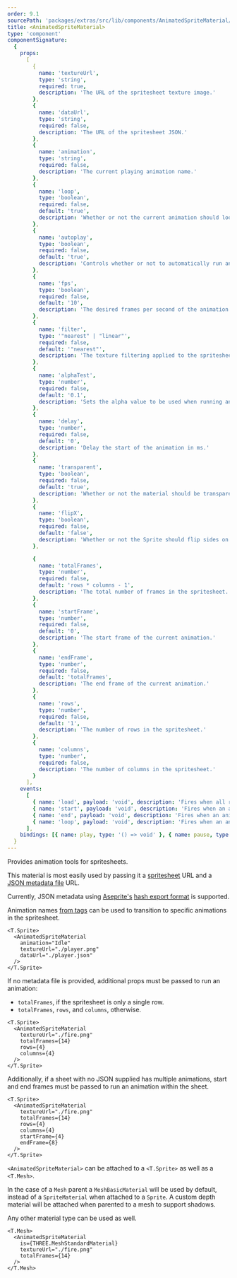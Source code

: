 ```yaml
---
order: 9.1
sourcePath: 'packages/extras/src/lib/components/AnimatedSpriteMaterial/AnimatedSpriteMaterial.svelte'
title: <AnimatedSpriteMaterial>
type: 'component'
componentSignature:
  {
    props:
      [
        {
          name: 'textureUrl',
          type: 'string',
          required: true,
          description: 'The URL of the spritesheet texture image.'
        },
        {
          name: 'dataUrl',
          type: 'string',
          required: false,
          description: 'The URL of the spritesheet JSON.'
        },
        {
          name: 'animation',
          type: 'string',
          required: false,
          description: 'The current playing animation name.'
        },
        {
          name: 'loop',
          type: 'boolean',
          required: false,
          default: 'true',
          description: 'Whether or not the current animation should loop.'
        },
        {
          name: 'autoplay',
          type: 'boolean',
          required: false,
          default: 'true',
          description: 'Controls whether or not to automatically run an animation on load.'
        },
        {
          name: 'fps',
          type: 'boolean',
          required: false,
          default: '10',
          description: 'The desired frames per second of the animation.'
        },
        {
          name: 'filter',
          type: '"nearest" | "linear"',
          required: false,
          default: '"nearest"',
          description: 'The texture filtering applied to the spritesheet.'
        },
        {
          name: 'alphaTest',
          type: 'number',
          required: false,
          default: '0.1',
          description: 'Sets the alpha value to be used when running an alpha test.'
        },
        {
          name: 'delay',
          type: 'number',
          required: false,
          default: '0',
          description: 'Delay the start of the animation in ms.'
        },
        {
          name: 'transparent',
          type: 'boolean',
          required: false,
          default: 'true',
          description: 'Whether or not the material should be transparent.'
        },
        {
          name: 'flipX',
          type: 'boolean',
          required: false,
          default: 'false',
          description: 'Whether or not the Sprite should flip sides on the x-axis.'
        },

        {
          name: 'totalFrames',
          type: 'number',
          required: false,
          default: 'rows * columns - 1',
          description: 'The total number of frames in the spritesheet.'
        },
        {
          name: 'startFrame',
          type: 'number',
          required: false,
          default: '0',
          description: 'The start frame of the current animation.'
        },
        {
          name: 'endFrame',
          type: 'number',
          required: false,
          default: 'totalFrames',
          description: 'The end frame of the current animation.'
        },
        {
          name: 'rows',
          type: 'number',
          required: false,
          default: '1',
          description: 'The number of rows in the spritesheet.'
        },
        {
          name: 'columns',
          type: 'number',
          required: false,
          description: 'The number of columns in the spritesheet.'
        }
      ],
    events:
      [
        { name: 'load', payload: 'void', description: 'Fires when all resources have loaded.' },
        { name: 'start', payload: 'void', description: 'Fires when an animation starts.' },
        { name: 'end', payload: 'void', description: 'Fires when an animation ends.' },
        { name: 'loop', payload: 'void', description: 'Fires when an animation loop completes.' }
      ],
    bindings: [{ name: play, type: '() => void' }, { name: pause, type: '() => void' }]
  }
---
```



Provides animation tools for spritesheets.

<Example path="extras/animated-sprite-material" />

This material is most easily used by passing it a [spritesheet](https://www.aseprite.org/docs/sprite-sheet/) URL and a [JSON metadata file](https://gist.github.com/dacap/db18e5747a4b6e208d3c) URL.

Currently, JSON metadata using [Aseprite's](https://www.aseprite.org/) [hash export format](https://www.aseprite.org/docs/cli/#data) is supported.

Animation names [from tags](https://www.aseprite.org/docs/tags) can be used to transition to specific animations in the spritesheet.

```svelte {4,5}+
<T.Sprite>
  <AnimatedSpriteMaterial
    animation="Idle"
    textureUrl="./player.png"
    dataUrl="./player.json"
  />
</T.Sprite>
```

If no metadata file is provided, additional props must be passed to run an animation:

- `totalFrames`, if the spritesheet is only a single row.
- `totalFrames`, `rows`, and `columns`, otherwise.

```svelte {4-6}+
<T.Sprite>
  <AnimatedSpriteMaterial
    textureUrl="./fire.png"
    totalFrames={14}
    rows={4}
    columns={4}
  />
</T.Sprite>
```

Additionally, if a sheet with no JSON supplied has multiple animations, start and end frames must be passed to run an animation within the sheet.

```svelte {7-8}+
<T.Sprite>
  <AnimatedSpriteMaterial
    textureUrl="./fire.png"
    totalFrames={14}
    rows={4}
    columns={4}
    startFrame={4}
    endFrame={8}
  />
</T.Sprite>
```

`<AnimatedSpriteMaterial>` can be attached to a `<T.Sprite>` as well as a `<T.Mesh>`.

<Example path="extras/animated-sprite-mesh" />

In the case of a `Mesh` parent a `MeshBasicMaterial` will be used by default, instead of a `SpriteMaterial` when attached to a `Sprite`. A custom depth material will be attached when parented to a mesh to support shadows.

Any other material type can be used as well.

```svelte {3}+
<T.Mesh>
  <AnimatedSpriteMaterial
    is={THREE.MeshStandardMaterial}
    textureUrl="./fire.png"
    totalFrames={14}
  />
</T.Mesh>
```
